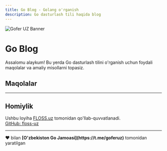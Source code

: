 ```yaml
---
title: Go Blog - Golang o'rganish
description: Go dasturlash tili haqida blog
---
```



![Gofer UZ Banner](https://raw.githubusercontent.com/gofer-uz/.github/main/PROFILE/BANNER.png)

<div style={{textAlign: 'center', margin: '2rem 0'}}>
  <h1 style={{fontSize: '2.5rem', marginBottom: '1rem', background: 'linear-gradient(135deg, #00ADD8 0%, #5DC9E2 100%)', WebkitBackgroundClip: 'text', WebkitTextFillColor: 'transparent', backgroundClip: 'text'}}>
    Go Blog
  </h1>
  <div style={{fontSize: '1.2rem', opacity: 0.9, maxWidth: '600px', margin: '0 auto'}}>
    Assalomu alaykum! Bu yerda Go dasturlash tilini o'rganish uchun foydali maqolalar va amaliy misollarni topasiz.
  </div>
</div>

<div style={{display: 'grid', gridTemplateColumns: 'repeat(auto-fit, minmax(250px, 1fr))', gap: '1.5rem', margin: '3rem 0'}}>
  <LinkCard 
    href="https://gopher.uz"
    icon="🌐"
    title="Web Sayt"
    subtitle="gopher.uz"
    color="#00ADD8"
  />
  
  <LinkCard 
    href="https://t.me/goferuz"
    icon="💬"
    title="Telegram"
    subtitle="@goferuz"
    color="#0088cc"
  />
  
  <LinkCard 
    href="https://github.com/gofer-uz"
    icon="💻"
    title="GitHub"
    subtitle="gofer-uz"
    color="#0088cc"
  />
</div>

##  Maqolalar

<ArticlesCard />

---

## Homiylik

<div style={{
  padding: '1.5rem',
  background: 'rgba(0, 0, 0, 0.02)',
  borderLeft: '4px solid #00ADD8'
}}>
  <div>
    Ushbu loyiha <a href="https://floss.uz" target="_blank" style={{color: '#00ADD8', fontWeight: '600'}}>FLOSS.uz</a> tomonidan qo'llab-quvvatlanadi.
  </div>
  
  <div style={{marginTop: '0.5rem'}}>
    <a href="https://github.com/floss-uz" target="_blank" >
       GitHub: floss-uz
    </a>
  </div>
</div>

---

<div style={{textAlign: 'center', margin: '3rem 0 2rem 0', padding: '2rem', background: 'linear-gradient(135deg, rgba(0, 173, 216, 0.05) 0%, rgba(93, 201, 226, 0.05) 100%)', borderRadius: '12px'}}>
  <div style={{fontSize: '1.1rem', margin: 0}}>
    <span style={{fontSize: '1.5rem'}}>❤️</span> bilan <strong style={{color: '#00ADD8'}}>[O'zbekiston Go Jamoasi](https://t.me/goferuz)</strong> tomonidan yaratilgan
  </div>
</div>
